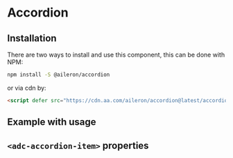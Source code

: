

# Accordion

## Installation

There are two ways to install and use this component, this can be done with NPM:

```sh
npm install -S @aileron/accordion
```

or via cdn by:

```html
<script defer src="https://cdn.aa.com/aileron/accordion@latest/accordion.js"></script>
```

## Example with usage

<Preview withToolbar>
  <Story id="components-accordion--default" height="160px" />
</Preview>

## `<adc-accordion-item>` properties

<Props of="adc-accordion-item" />
